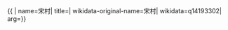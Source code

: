 {{ {{{1|PRC admin/showdata}}}|
name=宋村|
title=|
wikidata-original-name=宋村|
wikidata=q14193302|
arg={{{arg|}}}}}